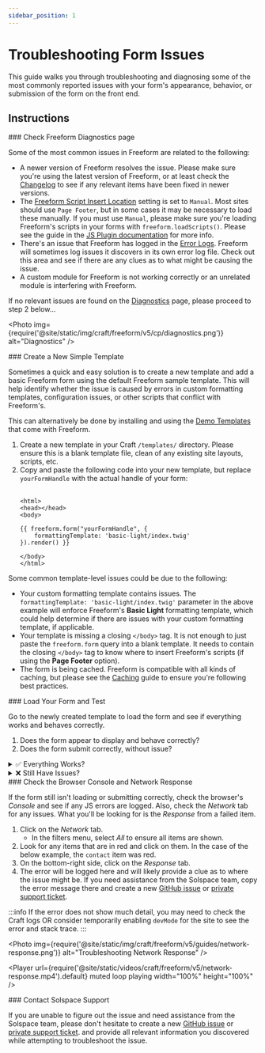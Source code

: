 ```yaml
---
sidebar_position: 1
---
```



# Troubleshooting Form Issues

This guide walks you through troubleshooting and diagnosing some of the most commonly reported issues with your form's appearance, behavior, or submission of the form on the front end.

## Instructions

<VerticalStepWrapper>
<StepMarkdown>
### Check Freeform Diagnostics page

Some of the most common issues in Freeform are related to the following:

- A newer version of Freeform resolves the issue. Please make sure you're using the latest version of Freeform, or at least check the [Changelog](../../setup/changelog.mdx) to see if any relevant items have been fixed in newer versions.
- The [Freeform Script Insert Location](../../configuration/settings.mdx#script-insert-location) setting is set to `Manual`. Most sites should use `Page Footer`, but in some cases it may be necessary to load these manually. If you must use `Manual`, please make sure you're loading Freeform's scripts in your forms with `freeform.loadScripts()`. Please see the guide in the [JS Plugin documentation](../../developer/js-plugin.mdx#loading-freeform-js-manually) for more info.
- There's an issue that Freeform has logged in the [Error Logs](../../configuration/settings.mdx#error-log). Freeform will sometimes log issues it discovers in its own error log file. Check out this area and see if there are any clues as to what might be causing the issue.
- A custom module for Freeform is not working correctly or an unrelated module is interfering with Freeform.

If no relevant issues are found on the [Diagnostics](../../configuration/diagnostics.mdx) page, please proceed to step 2 below...

<Photo
  img={require('@site/static/img/craft/freeform/v5/cp/diagnostics.png')}
  alt="Diagnostics"
/>

</StepMarkdown>
<StepMarkdown>
### Create a New Simple Template

Sometimes a quick and easy solution is to create a new template and add a basic Freeform form using the default Freeform sample template. This will help identify whether the issue is caused by errors in custom formatting templates, configuration issues, or other scripts that conflict with Freeform's.

This can alternatively be done by installing and using the [Demo Templates](../../configuration/demo-templates.mdx) that come with Freeform.

1. Create a new template in your Craft `/templates/` directory. Please ensure this is a blank template file, clean of any existing site layouts, scripts, etc.
2. Copy and paste the following code into your new template, but replace `yourFormHandle` with the actual handle of your form:<br /><br />
   ```twig showLineNumbers
   <html>
   <head></head>
   <body>

   {{ freeform.form("yourFormHandle", {
       formattingTemplate: 'basic-light/index.twig'
   }).render() }}

   </body>
   </html>
   ```

Some common template-level issues could be due to the following:

- Your custom formatting template contains issues. The `formattingTemplate: 'basic-light/index.twig'` parameter in the above example will enforce Freeform's **Basic Light** formatting template, which could help determine if there are issues with your custom formatting template, if applicable.
- Your template is missing a closing `</body>` tag. It is not enough to just paste the `freeform.form` query into a blank template. It needs to contain the closing `</body>` tag to know where to insert Freeform's scripts (if using the **Page Footer** option).
- The form is being cached. Freeform is compatible with all kinds of caching, but please see the [Caching](../../guides/templating/caching-forms.mdx) guide to ensure you're following best practices.

</StepMarkdown>
<StepMarkdown>
### Load Your Form and Test

Go to the newly created template to load the form and see if everything works and behaves correctly.

1. Does the form appear to display and behave correctly?
2. Does the form submit correctly, without issue?

<details>
<summary className="green">✅ Everything Works?</summary>

If the form displays and behaves correctly in this isolated test, it could be an issue with your custom formatting template or conflicts from other scripts with Freeform's scripts.

- To troubleshoot this further, **work in small steps**. Stay inside the isolated test template and follow the steps below:
  1. Remove the `formattingTemplate: 'basic-light/index.twig'` parameter (thus pulling in your chosen and potentially problematic formatting template) from the [Form query](../../templates/queries/form.mdx) and see how the form displays and behaves.
  2. The isolated template may continue to display and behave incorrectly due to missing styles and assets. Try slowly pulling in some of those into the isolated test template and see if it breaks.
  3. If issues continue, compare your custom formatting template to existing [formatting template examples](../../templates/formatting/index.mdx) included with Freeform.
  4. If you're still not getting anywhere, try creating a brand new custom formatting template based on one of the [formatting template examples](../../templates/formatting/index.mdx) included with Freeform.
     - Load it in the isolated test template and confirm it works correctly.
     - Slowly modify it to become closer to your original custom formatting template, checking the isolated test template often along the way to see when/where it breaks.
     - This process will help you narrow down where the issue might be.

</details>

<details>
<summary className="red">❌ Still Have Issues?</summary>

If issues are still occurring in this isolated test, there could be an issue with your Freeform settings, site or server configuration, or server rewrite rules.

- Proceed to step 4 for diagnosing common issues...

</details>

</StepMarkdown>
<StepMarkdown>
### Check the Browser Console and Network Response

If the form still isn't loading or submitting correctly, check the browser's _Console_ and see if any JS errors are logged. Also, check the _Network_ tab for any issues. What you'll be looking for is the _Response_ from a failed item.

1. Click on the _Network_ tab.
    - In the filters menu, select _All_ to ensure all items are shown.
2. Look for any items that are in <span className="red">red</span> and click on them. In the case of the below example, the `contact` item was red.
3. On the bottom-right side, click on the _Response_ tab.
4. The error will be logged here and will likely provide a clue as to where the issue might be. If you need assistance from the Solspace team, copy the error message there and create a new [GitHub issue](https://github.com/solspace/craft-freeform/issues/new/choose) or [private support ticket](/support/).

:::info
If the error does not show much detail, you may need to check the Craft logs OR consider temporarily enabling `devMode` for the site to see the error and stack trace.
:::

<Tabs>
<TabItem value="guide-image" label="Screenshot" default>

<Photo
  img={require('@site/static/img/craft/freeform/v5/guides/network-response.png')}
  alt="Troubleshooting Network Response"
/>

</TabItem>
<TabItem value="guide-video" label="Video Walkthrough">

<Player
  url={require('@site/static/videos/craft/freeform/v5/network-response.mp4').default}
  muted loop playing width="100%" height="100%"
/>

</TabItem>
</Tabs>

</StepMarkdown>
<StepMarkdown>
### Contact Solspace Support

If you are unable to figure out the issue and need assistance from the Solspace team, please don't hesitate to create a new [GitHub issue](https://github.com/solspace/craft-freeform/issues/new/choose) or [private support ticket](/support/). and provide all relevant information you discovered while attempting to troubleshoot the issue.

<PrimaryButtonWithLink label="See Support Options" to="/support" />

</StepMarkdown>
</VerticalStepWrapper>
